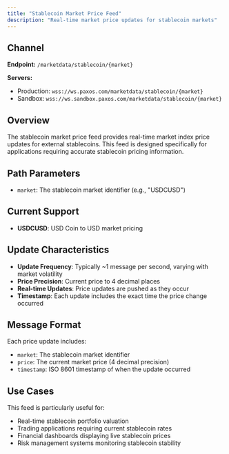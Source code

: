 ```yaml
---
title: "Stablecoin Market Price Feed"
description: "Real-time market price updates for stablecoin markets"
---
```


## Channel

**Endpoint:** `/marketdata/stablecoin/{market}`

**Servers:**
- Production: `wss://ws.paxos.com/marketdata/stablecoin/{market}`
- Sandbox: `wss://ws.sandbox.paxos.com/marketdata/stablecoin/{market}`

## Overview

The stablecoin market price feed provides real-time market index price updates for external stablecoins. This feed is designed specifically for applications requiring accurate stablecoin pricing information.

## Path Parameters

- `market`: The stablecoin market identifier (e.g., "USDCUSD")

## Current Support

- **USDCUSD**: USD Coin to USD market pricing

## Update Characteristics

- **Update Frequency**: Typically ~1 message per second, varying with market volatility
- **Price Precision**: Current price to 4 decimal places
- **Real-time Updates**: Price updates are pushed as they occur
- **Timestamp**: Each update includes the exact time the price change occurred

## Message Format

Each price update includes:
- `market`: The stablecoin market identifier
- `price`: The current market price (4 decimal precision)
- `timestamp`: ISO 8601 timestamp of when the update occurred

## Use Cases

This feed is particularly useful for:
- Real-time stablecoin portfolio valuation
- Trading applications requiring current stablecoin rates
- Financial dashboards displaying live stablecoin prices
- Risk management systems monitoring stablecoin stability